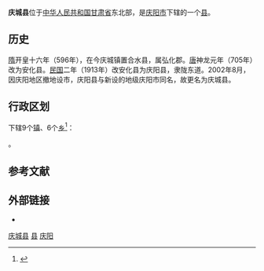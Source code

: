 {{About|甘肅省慶城縣|黑龍江省慶城縣|慶城縣 (黑龍江)}}
{{Infobox China County
|county  = 庆城县
|Photo =
|Photoname=两江环绕，水涨城高
|officerTitle=
|officer=
|officerTitle2=
|officer2=
|map =
|map size =
|Pinyin   = 
|Belong = [[甘肃省|甘肃省]][[庆阳市|庆阳市]]
|Types= [[县|县]]
|admincode =
|founded =
|seat = [[庆城镇|庆城镇]]
|division=
|town=
|township=
|subdistrict=
|area = 2673
|area land =
|area water =
|census yr = 2004年
|pop = 32万
|density =
|postcode =745100
|areacode=
|carlicense=
|web = http://www.gsqc.gov.cn/
}}
'''庆城县'''位于[[中华人民共和国|中华人民共和国]][[甘肃省|甘肃省]]东北部，是[[庆阳市|庆阳市]]下辖的一个[[县|县]]。

==历史==
[[隋|隋]]开皇十六年（596年），在今庆城镇置合水县，属弘化郡。[[唐|唐]]神龙元年（705年）改为安化县。[[中華民國|民国]]二年（1913年）改安化县为庆阳县，隶陇东道。2002年8月，因庆阳地区撤地设市，庆阳县与新设的地级庆阳市同名，故更名为庆城县。

== 行政区划 ==
{{PAGENAMEBASE}}下辖9个[[行政建制镇|镇]]、6个[[乡_(中华人民共和国)|乡]]<ref>{{PRC admin/ref sgc|62/10/21}}</ref>：

{{PRC admin/children|62/10/21}}。

== 参考文献 ==
{{reflist}}

== 外部链接 ==
* {{Official website|http://www.chinaqingcheng.gov.cn/|name=庆城县人民政府}}

{{gansu-stub}}
{{庆城县行政区划}}
{{庆阳市行政区划}}
{{甘肃行政区划}}

[[Category:庆城县|]]
[[Category:庆阳区县|县]]
[[Category:甘肃省县份|庆阳]]